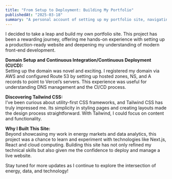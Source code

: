 ```yaml
---
title: "From Setup to Deployment: Building My Portfolio"
publishedAt: "2025-03-18"
summary: "A personal account of setting up my portfolio site, navigating deployment, and discovering the simplicity of Tailwind CSS."
---
```


I decided to take a leap and build my own portfolio site. This project has been a rewarding journey, offering me hands-on experience with setting up a production-ready website and deepening my understanding of modern front-end development.

**Domain Setup and Continuous Integration/Continuous Deployment (CI/CD):**  
Setting up the domain was novel and exciting. I registered my domain via AWS and configured Route 53 by setting up hosted zones, NS, and A records to point to Vercel’s servers. This experience was useful for understanding DNS management and the CI/CD process.

**Discovering Tailwind CSS:**  
I’ve been curious about utility-first CSS frameworks, and Tailwind CSS has truly impressed me. Its simplicity in styling pages and creating layouts made the design process straightforward. With Tailwind, I could focus on content and functionality.

**Why I Built This Site:**  
Beyond showcasing my work in energy markets and data analytics, this project was a chance to learn and experiment with technologies like Next.js, React and cloud computing. Building this site has not only refined my technical skills but also given me the confidence to deploy and manage a live website.

Stay tuned for more updates as I continue to explore the intersection of energy, data, and technology!

